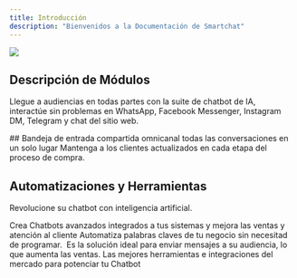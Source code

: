 ```yaml
---
title: Introducción
description: "Bienvenidos a la Documentación de Smartchat"
---
```


![](/images/Iso-Color\(2\).png)

## Descripción de Módulos

Llegue a audiencias en todas partes con la suite de chatbot de IA, interactúe sin problemas en WhatsApp, Facebook Messenger, Instagram DM, Telegram y chat del sitio web.

<CardGroup cols={2}>
  <Card title="Inbox" icon="pen-to-square" href="https://mintlify.com/docs/quickstart">
    ## Bandeja de entrada compartida omnicanal todas las conversaciones en un solo lugar
  </Card>

  <Card title="Embudos de Ventas" icon="image" href="https://mintlify.com/docs/development">
    Mantenga a los clientes actualizados en cada etapa del proceso de compra.
  </Card>
</CardGroup>

## Automatizaciones y Herramientas

Revolucione su chatbot con inteligencia artificial.

<CardGroup cols={2}>
  <Card title="Workflows" icon="palette" href="https://mintlify.com/docs/settings/global">
    Crea Chatbots avanzados integrados a tus sistemas y mejora las ventas y atención al cliente
  </Card>

  <Card title="Respuestas Automatizadas" icon="code" href="https://mintlify.com/docs/api-playground/openapi">
    Automatiza palabras claves de tu negocio sin necesitad de programar.
  </Card>

  <Card title="Campañas de Marketing" icon="screwdriver-wrench" href="https://mintlify.com/docs/content/components/accordions">
     Es la solución ideal para enviar mensajes   a su audiencia, lo que  aumenta las ventas.
  </Card>

  <Card title="Herramientas" icon="screwdriver-wrench" href="https://mintlify.com/customers">
    Las mejores herramientas e integraciones del mercado para potenciar tu Chatbot
  </Card>
</CardGroup>